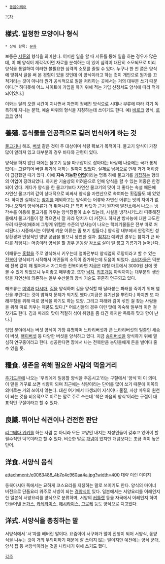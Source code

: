  * [[동음이의어]]

[[목차]]

== 樣式. 일정한 모양이나 형식 ==
 * 상위 항목: [[문화]]

보통은 [[서류]]의 형식을 의미한다. 어떠한 일을 할 때 서류를 통해 일을 하는 경우가 많은데, 이 때 양식이 제각각이면 자료를 분석하는 데 있어 심력이 대단히 소모되므로 미리 양식을 통일하여 이러한 불필요한 심력의 소모를 줄일 수 있다. 누구나 한 번 쯤은 양식에 맞춰서 글을 써 본 경험이 있을 것인데 이 양식이라고 하는 것이 개인으로 뭔가를 끄적거리는 것이 아니라 뭔가 공식적으로 일을 처리하는 곳에서는 거의 대부분 쓰기 때문이다.[* 하다못해 어느 사이트에 가입을 하기 위해 적는 가입 신청서도 양식에 따라 적게 되어있다.]  

이와는 달리 오랜 시간이 지나면서 자연히 정해진 방식으로 시대나 부류에 따라 각기 독특하게 지니는 문학, 예술 따위의 형식을 지칭하는데 쓰이기도 한다.
예) [[바로크]] 양식, [[로코코]] 양식

== 養殖. 동식물을 인공적으로 길러 번식하게 하는 것 ==
[[물고기]]나 해조, [[버섯]] 같은 것이 주 대상이며 식량 확보가 목적이다. 물고기 양식이 가장 많이 알려져 있고 대부분의 경우 바다와 관련이 있다.

양식을 하지 않던 때에는 물고기 등을 마구잡이로 잡아대는 바람에 나중에는 국가 통제 없이는 고갈되어 버릴 위기에 처하는 일까지 있었다. 실제로 남획으로 인해 과거 어획량이 급감했던 때가 있다. 이에 '''지속 가능한 [[어업]]'''이라는 명목 하에 물고기를 [[키잡]]하는 형태의 어업이 장려되었다. 
하지만 기술상의 어려움으로 인해 양식을 할 수 있는 어종은 한정되어 있다. 게다가 양식을 한 물고기보다 자연산 물고기의 맛이 더 좋다는 속설 때문에 자연산 물고기의 값이 상대적으로 비싸서 양식을 자연산으로 속여파는 횟집들도 꽤 있었다. 
하지만 실제로는 [[참치]]를 제외하고는 양식하는 어류와 자연산 어류는 맛의 차이가 없거나 오히려 양식어류가 더 뛰어나다.[* 특히 바닷가 근처 원자력 발전소에서 나오는 냉각수를 이용해 물고기를 키우는 양식장들이 소수 있는데, 시설을 냉각시키느라 따뜻해진 물에서 물고기들이 잘 먹으면서 잘 자라 덩치가 더 커진다. 하지만 방사능에 대한 과도한 우려 때문에(애초에 그렇게 위험한 수준의 방사능이 나오는 핵폐기물들은 전부 따로 처리된다.) 시중에서는 이렇게 키운 어류는 좀 보기 힘들다.] 양식장 내부에서 안정적인 성장환경과 안정적인 영양 공급을 받으니 당연한 결과. [[참치]]가 예외인 경우는 참치가 큰 바다를 헤엄치는 어종이라 양식을 할 경우 운동량 감소로 살이 덜 붉고 기름기가 늘어난다.

어패류는 [[홍합]]을 주로 양식해서 키우는데 얼마전부터 양식업의 로망이라고 할 수 있는 [[전복]]이 양식되기 시작해서 어민들의 소득이 증가하는데 도움이 되었다. [[소비자]]들은 덕분에 전복 값이 꽤 떨어져서 자그마한 전복이라면 지금은 대형 마트에서 3000원 선에 맛볼 수 있게 되었으니 누이좋고 매부좋고. 또한 [[낙지]], [[키조개]]등 아직까지는 대부분의 생산량을 자연산에 의존하는 일부 수산물의 양식 기술도 꾸준히 연구되고 있다.

해조류는 [[미역]]과 [[다시마]], [[김]]을 양식하며 김을 양식할 때 달라붙는 파래를 죽이기 위해 염산을 뿌린다는 것이 밝혀져 문제가 되기도 했다.(지금은 유기산을 뿌린다.) 하지만 또 파래무침을 위해 따로 양식을 하기도 하는 모양. 그리고 파래와 김이 섞인 걸 찾는 사람들을 위해 따로 키우는 제품도 있다.[* 어르신들의 경우 이런 맛에 익숙해 일부러 이런 걸 찾기도 한다. 김과 파래의 맛이 적절히 섞여 취향을 좀 타긴 하지만 독특하 맛과 향이 난다.]

임업 분야에서는 버섯 양식이 가장 유명하며 느타리버섯과 큰 느타리버섯의 일종인 새송이 버섯, [[팽이버섯]] 등 다양한 버섯을 양식하고 있다. 지금 [[송이버섯]]을 양식하기 위해 열심히 연구중이라고 한다. 성공한다면 땅에서 나는 전복만큼 농민들에게 돈을 벌어다 줄 수 있을 듯. 

== 糧食. 생존을 위해 필요한 사람의 먹을거리 ==
[[주기도문]]에 나오는 '우리에게 일용할 양식을 주옵시고'라는 구절에서 '양식'이 이 의미.
이 말을 거꾸로 쓰면 식량이 되며 최근에는 식량이라는 단어를 많이 쓰기 때문에 이쪽의 의미로는 거의 쓰이지 않는다. 
대신 여기에서 파생되어 지식이나 물질, 사상 따위의 원천이 되는 것을 비유적으로 이르는 말로 주로 쓰는데 '책은 마음의 양식'이라는 구절이 대표적인 구절이라고 할 수 있다. 

== 良識. 뛰어난 식견이나 건전한 판단 ==
[[리그베다 위키]]를 하는 사람 뿐 아니라 모든 교양인 내지는 지성인들이 갖추고 있어야 할 필수적인 덕목이라고 할 수 있다.
비슷한 말로 [[개념]]이 있지만 개념보다는 조금 격이 높은 단어.

== 洋食. 서양식 음식 ==
attachment:/e0063488_4b7e4c960aa4a.jpg?width=400
대략 이런 이미지

동북아시아 쪽에서는 묘하게 코스요리를 지칭하는 말로 쓰이기도 한다. 양식의 마이너 버전으로 단품요리 위주로 서빙이 되는 [[경양식]]이 있다. 
일본에서는 서양요리를 어레인지한 일본식 서양요리를 양식으로 분류하며, 서양의 [[커틀렛]] 등을 자국에서 어레인지 하여 만들어낸 [[돈가스]], [[카레라이스]], [[해시라이스]], [[고로케]] 등도 양식으로 치고있다.

== 洋式. 서양식을 총칭하는 말 ==
서양식에서 '서'자를 빼버린 말이다. 요즘이야 서구화가 많이 진행이 되어 서양식, 동양식을 나누는 것이 거의 무의미하기 때문에 잘 쓰이지 않는 말이지만 예전에는 양식 군대, 양식 집 등 서양식이라는 것을 나타내기 위해 쓰기도 했다. 

[[각주]]
